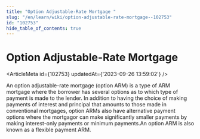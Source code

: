 ```yaml
---
title: "Option Adjustable-Rate Mortgage "
slug: "/en/learn/wiki/option-adjustable-rate-mortgage--102753"
id: "102753"
hide_table_of_contents: true
---
```



# Option Adjustable-Rate Mortgage 

<ArticleMeta id={102753} updatedAt={'2023-09-26 13:59:02'} />
<div className='border-solid border-b border-t-0 my-4 border-[var(--ifm-color-gray-300)]' />

An option adjustable-rate mortgage (option ARM) is a type of ARM mortgage where the borrower has several options as to which type of payment is made to the lender. In addition to having the choice of making payments of interest and principal that amounts to those made in conventional mortgages, option ARMs also have alternative payment options where the mortgagor can make significantly smaller payments by making interest-only payments or minimum payments.An option ARM is also known as a flexible payment ARM.
